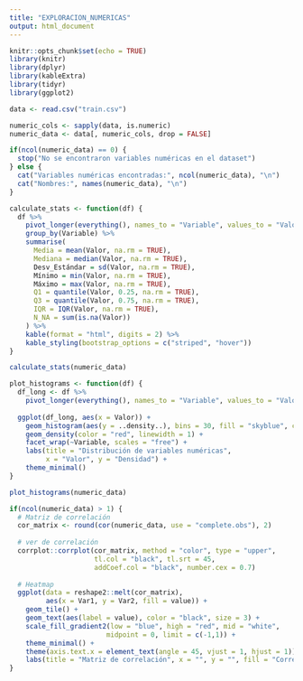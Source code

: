 ```yaml
---
title: "EXPLORACION_NUMERICAS"
output: html_document
---
```



```r
knitr::opts_chunk$set(echo = TRUE)
library(knitr)
library(dplyr)
library(kableExtra)
library(tidyr)
library(ggplot2)
```

```r
data <- read.csv("train.csv")
```

```r

numeric_cols <- sapply(data, is.numeric)
numeric_data <- data[, numeric_cols, drop = FALSE]

if(ncol(numeric_data) == 0) {
  stop("No se encontraron variables numéricas en el dataset")
} else {
  cat("Variables numéricas encontradas:", ncol(numeric_data), "\n")
  cat("Nombres:", names(numeric_data), "\n")
}
```

```r

calculate_stats <- function(df) {
  df %>%
    pivot_longer(everything(), names_to = "Variable", values_to = "Valor") %>%
    group_by(Variable) %>%
    summarise(
      Media = mean(Valor, na.rm = TRUE),
      Mediana = median(Valor, na.rm = TRUE),
      Desv_Estándar = sd(Valor, na.rm = TRUE),
      Mínimo = min(Valor, na.rm = TRUE),
      Máximo = max(Valor, na.rm = TRUE),
      Q1 = quantile(Valor, 0.25, na.rm = TRUE),
      Q3 = quantile(Valor, 0.75, na.rm = TRUE),
      IQR = IQR(Valor, na.rm = TRUE),
      N_NA = sum(is.na(Valor))
    ) %>%
    kable(format = "html", digits = 2) %>%
    kable_styling(bootstrap_options = c("striped", "hover"))
}

calculate_stats(numeric_data)
```

```r
plot_histograms <- function(df) {
  df_long <- df %>% 
    pivot_longer(everything(), names_to = "Variable", values_to = "Valor")
  
  ggplot(df_long, aes(x = Valor)) +
    geom_histogram(aes(y = ..density..), bins = 30, fill = "skyblue", color = "black") +
    geom_density(color = "red", linewidth = 1) +
    facet_wrap(~Variable, scales = "free") +
    labs(title = "Distribución de variables numéricas", 
         x = "Valor", y = "Densidad") +
    theme_minimal()
}

plot_histograms(numeric_data)
```

```r
if(ncol(numeric_data) > 1) {
  # Matriz de correlación
  cor_matrix <- round(cor(numeric_data, use = "complete.obs"), 2)
  
  # ver de correlación
  corrplot::corrplot(cor_matrix, method = "color", type = "upper", 
                     tl.col = "black", tl.srt = 45, 
                     addCoef.col = "black", number.cex = 0.7)
  
  # Heatmap
  ggplot(data = reshape2::melt(cor_matrix), 
         aes(x = Var1, y = Var2, fill = value)) +
    geom_tile() +
    geom_text(aes(label = value), color = "black", size = 3) +
    scale_fill_gradient2(low = "blue", high = "red", mid = "white", 
                        midpoint = 0, limit = c(-1,1)) +
    theme_minimal() +
    theme(axis.text.x = element_text(angle = 45, vjust = 1, hjust = 1)) +
    labs(title = "Matriz de correlación", x = "", y = "", fill = "Correlación")
}
```

